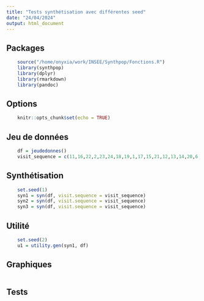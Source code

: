```yaml
---
title: "Tests synthétisation avec différentes seed"
date: "24/04/2024"
output: html_document
---
```


## Packages
```r
    source("/home/onyxia/work/INSEE/Synthpop/Fonctions.R")
    library(synthpop)
    library(dplyr)
    library(rmarkdown)
    library(pandoc)
```

## Options
```r
    knitr::opts_chunk$set(echo = TRUE)
```

## Jeu de données
```r
    df = jeudedonnes()
    visit_sequence = c(11,16,22,2,23,24,18,19,1,17,15,21,12,13,14,20,6,3,9,4,10,8,5,7)
```

## Synthétisation
```r
    set.seed(1)
    syn1 = syn(df, visit.sequence = visit_sequence)
    syn2 = syn(df, visit.sequence = visit_sequence)
    syn3 = syn(df, visit.sequence = visit_sequence)
```

## Utilité
```r
    set.seed(2)
    u1 = utility.gen(syn1, df)
```

## Graphiques
```r
    
```

## Tests
```r
    
```